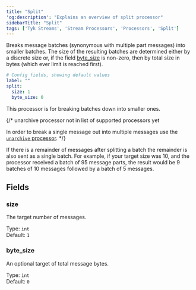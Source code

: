 ```yaml
---
title: "Split"
'og:description': "Explains an overview of split processor"
sidebarTitle: "Split"
tags: ['Tyk Streams', 'Stream Processors', 'Processors', 'Split']
---
```


Breaks message batches (synonymous with multiple part messages) into smaller batches. The size of the resulting batches are determined either by a discrete size or, if the field [byte_size](/5.5/#byte_size) is non-zero, then by total size in bytes (which ever limit is reached first).

```yml
# Config fields, showing default values
label: ""
split:
  size: 1
  byte_size: 0
```

This processor is for breaking batches down into smaller ones. 

{/* unarchive processor not in list of supported processors yet

In order to break a single message out into multiple messages use the [`unarchive` processor](/5.5/docs/components/processors/unarchive). */}

If there is a remainder of messages after splitting a batch the remainder is also sent as a single batch. For example, if your target size was 10, and the processor received a batch of 95 message parts, the result would be 9 batches of 10 messages followed by a batch of 5 messages.

## Fields

### size

The target number of messages.


Type: `int`  
Default: `1`  

### byte_size

An optional target of total message bytes.


Type: `int`  
Default: `0`  
